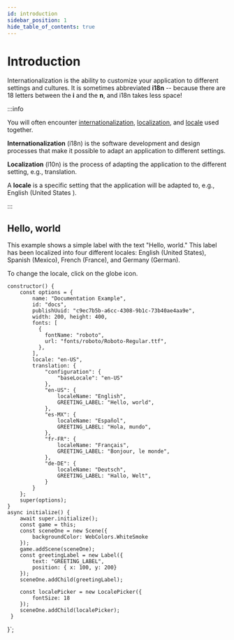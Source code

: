 ```yaml
---
id: introduction
sidebar_position: 1
hide_table_of_contents: true
---
```



# Introduction

Internationalization is the ability to customize your application to different settings and cultures. It is sometimes abbreviated **i18n** -- because there are 18 letters between the **i** and the **n**, and i18n takes less space!


:::info

You will often encounter [internationalization](https://en.wikipedia.org/wiki/Internationalization_and_localization), [localization](https://en.wikipedia.org/wiki/Internationalization_and_localization), and [locale](https://en.wikipedia.org/wiki/Locale_(computer_software)) used together.

**Internationalization** (i18n) is the software development and design processes that make it possible to adapt an application to different settings.

**Localization** (l10n) is the process of adapting the application to the different setting, e.g., translation.

A **locale** is a specific setting that the application will be adapted to, e.g., English (United States ).

:::


## Hello, world

This example shows a simple label with the text "Hello, world." This label has been localized into four different locales: English (United States), Spanish (Mexico), French (France), and Germany (German).

To change the locale, click on the globe icon.


    constructor() {
        const options = {
            name: "Documentation Example",
            id: "docs",
            publishUuid: "c9ec7b5b-a6cc-4308-9b1c-73b40ae4aa9e",
            width: 200, height: 400,
            fonts: [
              {
                fontName: "roboto",
                url: "fonts/roboto/Roboto-Regular.ttf",
              },
            ],
            locale: "en-US",
            translation: {
                "configuration": {
                    "baseLocale": "en-US"
                },
                "en-US": {
                    localeName: "English",
                    GREETING_LABEL: "Hello, world",
                },
                "es-MX": {
                    localeName: "Español",
                    GREETING_LABEL: "Hola, mundo",
                },
                "fr-FR": {
                    localeName: "Français",
                    GREETING_LABEL: "Bonjour, le monde",
                },
                "de-DE": {
                    localeName: "Deutsch",
                    GREETING_LABEL: "Hallo, Welt",
                }
            }
        };
        super(options);
    }
    async initialize() {
        await super.initialize();
        const game = this;
        const sceneOne = new Scene({
            backgroundColor: WebColors.WhiteSmoke
        });
        game.addScene(sceneOne);
        const greetingLabel = new Label({
            text: "GREETING_LABEL",
            position: { x: 100, y: 200}
        });
        sceneOne.addChild(greetingLabel);
 
        const localePicker = new LocalePicker({
            fontSize: 18
        });
        sceneOne.addChild(localePicker);
     }
}`;

<CodeExample code={code} template={template} console="true"/>
